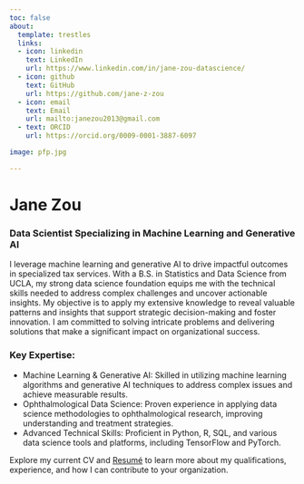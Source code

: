 ```yaml
---
toc: false
about: 
  template: trestles
  links: 
  - icon: linkedin
    text: LinkedIn
    url: https://www.linkedin.com/in/jane-zou-datascience/
  - icon: github
    text: GitHub
    url: https://github.com/jane-z-zou
  - icon: email
    text: Email
    url: mailto:janezou2013@gmail.com
  - text: ORCID 
    url: https://orcid.org/0009-0001-3887-6097

image: pfp.jpg

---
```


# Jane Zou

### Data Scientist Specializing in Machine Learning and Generative AI

I leverage machine learning and generative AI to drive impactful outcomes in specialized tax services. With a B.S. in Statistics and Data Science from UCLA, my strong data science foundation equips me with the technical skills needed to address complex challenges and uncover actionable insights. My objective is to apply my extensive knowledge to reveal valuable patterns and insights that support strategic decision-making and foster innovation. I am committed to solving intricate problems and delivering solutions that make a significant impact on organizational success.

### Key Expertise:
- Machine Learning & Generative AI: Skilled in utilizing machine learning algorithms and generative AI techniques to address complex issues and achieve measurable results.
- Ophthalmological Data Science: Proven experience in applying data science methodologies to ophthalmological research, improving understanding and treatment strategies.
- Advanced Technical Skills: Proficient in Python, R, SQL, and various data science tools and platforms, including TensorFlow and PyTorch.

Explore my current CV and [Resumé](/DOCS/Zou,Jane Resume.pdf "Zou,Jane Resume") to learn more about my qualifications, experience, and how I can contribute to your organization.
